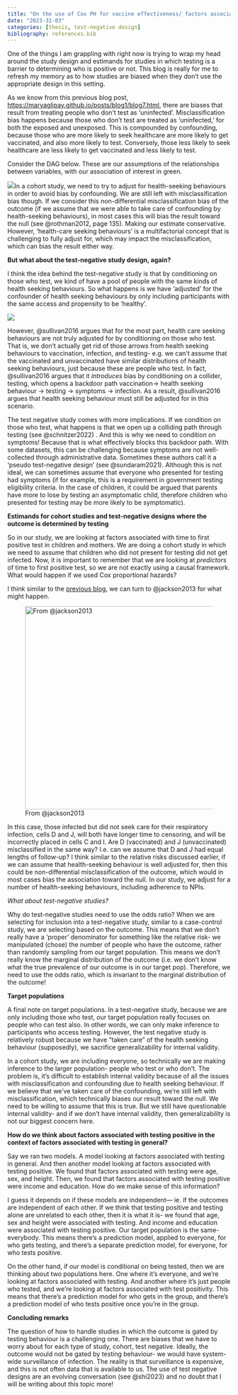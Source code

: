 ```yaml
---
title: "On the use of Cox PH for vaccine effectiveness/ factors associated with test positivity"
date: "2023-31-03"
categories: [thesis, test-negative design]
bibliography: references.bib
---
```


One of the things I am grappling with right now is trying to wrap my head around the study design and estimands for studies in which testing is a barrier to determining who is positive or not. This blog is really for me to refresh my memory as to how studies are biased when they don't use the appropriate design in this setting.

As we know from this previous blog post, <https://maryaglipay.github.io/posts/blog1/blog7.html>, there are biases that result from treating people who don't test as 'uninfected'. Misclassification bias happens because those who don't test are treated as 'uninfected,' for both the exposed and unexposed. This is compounded by confounding, because those who are more likely to seek healthcare are more likely to get vaccinated, and also more likely to test. Conversely, those less likely to seek healthcare are less likely to get vaccinated and less likely to test.

Consider the DAG below. These are our assumptions of the relationships between variables, with our association of interest in green.

![](images/paste-1299799C.png)In a cohort study, we need to try to adjust for health-seeking behaviours in order to avoid bias by confounding. We are still left with misclassification bias though. If we consider this non-differential misclassification bias of the outcome (if we assume that we were able to take care of confounding by health-seeking behaviours), in most cases this will bias the result toward the null (see @rothman2012, page 135). Making our estimate conservative. However, 'health-care seeking behaviours' is a multifactorial concept that is challenging to fully adjust for, which may impact the misclassification, which can bias the result either way.

**But what about the test-negative study design, again?**

I think the idea behind the test-negative study is that by conditioning on those who test, we kind of have a pool of people with the same kinds of health seeking behaviours. So what happens is we have 'adjusted' for the confounder of health seeking behaviours by only including participants with the same access and propensity to be 'healthy'.

![](images/paste-27213C20.png)

However, @sullivan2016 argues that for the most part, health care seeking behaviours are not truly adjusted for by conditioning on those who test. That is, we don't actually get rid of those arrows from health seeking behaviours to vaccination, infection, and testing- e.g. we can't assume that the vaccinated and unvaccinated have similar distributions of health seeking behaviours, just because these are people who test. In fact, @sullivan2016 argues that it *introduces* bias by conditioning on a collider, testing, which opens a backdoor path vaccination$\rightarrow$ health seeking behaviour $\rightarrow$ testing $\rightarrow$ symptoms $\rightarrow$ infection. As a result, @sullivan2016 argues that health seeking behaviour must still be adjusted for in this scenario.

The test negative study comes with more implications. If we condition on those who test, what happens is that we open up a colliding path through testing (see @schnitzer2022) . And this is why we need to condition on symptoms! Because that is what effectively blocks this backdoor path. With some datasets, this can be challenging because symptoms are not well-collected through administrative data. Sometimes these authors call it a 'pseudo test-negative design' (see @sundaram2021). Although this is not ideal, we can sometimes assume that everyone who presented for testing had symptoms (if for example, this is a requirement in government testing eligibility criteria. In the case of children, it could be argued that parents have more to lose by testing an asymptomatic child, therefore children who presented for testing may be more likely to be symptomatic).

**Estimands for cohort studies and test-negative designs where the outcome is determined by testing**

So in our study, we are looking at factors associated with time to first positive test in children and mothers. We are doing a cohort study in which we need to assume that children who did not present for testing did not get infected. Now, it is important to remember that we are looking at *predictors* of time to first positive test, so we are not exactly using a causal framework. What would happen if we used Cox proportional hazards?

I think similar to the [previous blog](https://maryaglipay.github.io/posts/blog1/blog7.html), we can turn to @jackson2013 for what might happen.

![From @jackson2013 ](images/Screen%20Shot%202022-12-04%20at%209.00.13%20PM.png){alt="From @jackson2013" width="459"}

In this case, those infected but did not seek care for their respiratory infection, cells D and J, will both have longer time to censoring, and will be incorrectly placed in cells C and I. Are D (vaccinated) and J (unvaccinated) misclassified in the same way? I.e. can we assume that D and J had equal lengths of follow-up? I think similar to the relative risks discussed earlier, if we can assume that health-seeking behaviour is well adjusted for, then this could be non-differential misclassification of the outcome, which would in most cases bias the association toward the null. In our study, we adjust for a number of health-seeking behaviours, including adherence to NPIs.

*What about test-negative studies?*

Why do test-negative studies need to use the odds ratio? When we are selecting for inclusion into a test-negative study, similar to a case-control study, we are selecting based on the outcome. This means that we don't really have a 'proper' denominator for something like the relative risk- we manipulated (chose) the number of people who have the outcome, rather than randomly sampling from our target population. This means we don't really know the marginal distribution of the outcome (i.e. we don't know what the true prevalence of our outcome is in our target pop). Therefore, we need to use the odds ratio, which is invariant to the marginal distribution of the outcome!

**Target populations**

A final note on target populations. In a test-negative study, because we are only including those who test, our target population really focuses on people who can test also. In other words, we can only make inference to participants who access testing. However, the test negative study is relatively robust because we have "taken care" of the health seeking behaviour (supposedly), we sacrifice generalizability for internal validity.

In a cohort study, we are including everyone, so technically we are making inference to the larger population- people who test or who don't. The problem is, it's difficult to establish internal validity because of all the issues with misclassification and confounding due to health seeking behaviour. If we believe that we've taken care of the confounding, we're still left with misclassification, which technically biases our result toward the null. We need to be willing to assume that this is true. But we still have questionable internal validity- and if we don't have internal validity, then generalizability is not our biggest concern here.

**How do we think about factors associated with testing positive in the context of factors associated with testing in general?**

Say we ran two models. A model looking at factors associated with testing in general. And then another model looking at factors associated with testing positive. We found that factors associated with testing were age, sex, and height. Then, we found that factors associated with testing positive were income and education. How do we make sense of this information?

I guess it depends on if these models are independent--- ie. if the outcomes are independent of each other. If we think that testing positive and testing alone are unrelated to each other, then it is what it is- we found that age, sex and height were associated with testing. And income and education were associated with testing positive. Our target population is the same- everybody. This means there's a prediction model, applied to everyone, for who gets testing, and there's a separate prediction model, for everyone, for who tests positive.

On the other hand, if our model is conditional on being tested, then we are thinking about two populations here. One where it's everyone, and we're looking at factors associated with testing. And another where it's just people who tested, and we're looking at factors associated with test positivity. This means that there's a prediction model for who gets in the group, and there's a prediction model of who tests positive once you're in the group.

**Concluding remarks**

The question of how to handle studies in which the outcome is gated by testing behaviour is a challenging one. There are biases that we have to worry about for each type of study, cohort, test negative. Ideally, the outcome would not be gated by testing behaviour- we would have system-wide surveillance of infection. The reality is that surveillance is expensive, and this is not often data that is available to us. The use of test negative designs are an evolving conversation (see @shi2023) and no doubt that I will be writing about this topic more!
